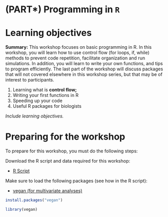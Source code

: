 # (PART\*) Programming in `R` {-}

# Learning objectives

**Summary:** This workshop focuses on basic programming in R. In this
workshop, you will learn how to use control flow (for loops, if, while)
methods to prevent code repetition, facilitate organization and run
simulations. In addition, you will learn to write your own functions,
and tips to program efficiently. The last part of the workshop will
discuss packages that will not covered elsewhere in this workshop
series, but that may be of interest to participants.

1.  Learning what is **control flow;**
2.  Writing your first functions in R
3.  Speeding up your code
4.  Useful R packages for biologists

*Include learning objectives.*

# Preparing for the workshop

To prepare for this workshop, you must do the following steps:

Download the R script and data required for this workshop:

-   [R Script](http://qcbs.ca/wiki/_media/programming.r)

Make sure to load the following packages (see how in the R script):

-    [vegan (for multivariate
    analyses)](http://cran.r-project.org/web/packages/vegan/index.html)

```r
install.packages("vegan")

library(vegan)
```